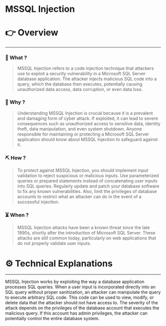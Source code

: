 # MSSQL Injection


# 👉 Overview

---

### 👀 What ?

> MSSQL Injection refers to a code injection technique that attackers use to exploit a security vulnerability in a Microsoft SQL Server database application. The attacker injects malicious SQL code into a query, which the database then executes, potentially causing unauthorized data access, data corruption, or even data loss.
> 

### 🧐 Why ?

> Understanding MSSQL Injection is crucial because it is a prevalent and damaging form of cyber attack. If exploited, it can lead to severe consequences such as unauthorized access to sensitive data, identity theft, data manipulation, and even system shutdown. Anyone responsible for maintaining or protecting a Microsoft SQL Server application should know about MSSQL Injection to safeguard against it.
> 

### ⛏️ How ?

> To protect against MSSQL Injection, you should implement input validation to reject suspicious or malicious inputs. Use parameterized queries or prepared statements instead of concatenating user inputs into SQL queries. Regularly update and patch your database software to fix any known vulnerabilities. Also, limit the privileges of database accounts to restrict what an attacker can do in the event of a successful injection.
> 

### ⏳ When ?

> MSSQL Injection attacks have been a known threat since the late 1990s, shortly after the introduction of Microsoft SQL Server. These attacks are still common today, particularly on web applications that do not properly validate user inputs.
> 

# ⚙️ Technical Explanations

---

MSSQL Injection works by exploiting the way a database application processes SQL queries. When a user input is incorporated directly into an SQL query without proper sanitization, an attacker can manipulate the query to execute arbitrary SQL code. This code can be used to view, modify, or delete data that the attacker should not have access to. The severity of the attack depends on the privileges of the database account that executes the malicious query. If this account has admin privileges, the attacker can potentially control the entire database system.
